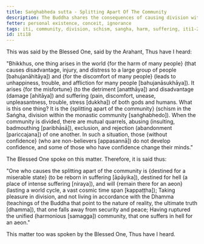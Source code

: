 ```yaml
---
title: Saṅghabheda sutta - Splitting Apart Of The Community
description: The Buddha shares the consequences of causing division within the monastic community.
fetter: personal existence, conceit, ignorance
tags: iti, community, division, schism, sangha, harm, suffering, iti1-27
id: iti18
---
```


This was said by the Blessed One, said by the Arahant, Thus have I heard:

"Bhikkhus, one thing arises in the world \{for the harm of many people} (that causes disadvantage, injury, and distress to a large group of people [bahujanāhitāya]) and \{for the discomfort of many people} (leads to unhappiness, trouble, and affliction for many people [bahujanāsukhāya]). It arises \{for the misfortune} (to the detriment [anatthāya]) and disadvantage (damage [ahitāya]) and suffering (pain, discomfort, unease, unpleasantness, trouble, stress [dukkha]) of both gods and humans. What is this one thing? It is the \{splitting apart of the community} (schism in the Saṅgha, division within the monastic community [saṅghabhedo]). When the community is divided, there are mutual quarrels, abusing (insulting, badmouthing [paribhāsā]), exclusion, and rejection (abandonment [pariccajana]) of one another. In such a situation, those \{without confidence} (who are non-believers [appasannā]) do not develop confidence, and some of those who have confidence change their minds."

The Blessed One spoke on this matter. Therefore, it is said thus:

"One who causes the splitting apart of the community is \{destined for a miserable state} (to be reborn in suffering [āpāyika]),
destined for hell (a place of intense suffering [niraya]), and will \{remain there for an aeon} (lasting a world cycle, a vast cosmic time span [kappaṭṭha]);
Taking pleasure in division, and not living in accordance with the Dhamma (teachings of the Buddha that point to the nature of reality, the ultimate truth [dhamma]),
that one falls away from security and peace;
Having ruptured the unified (harmonious [samagga]) community,
that one suffers in hell for an aeon."

This matter too was spoken by the Blessed One, Thus have I heard.